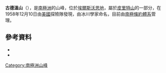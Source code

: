 {{coord|81|16|S|85|33|W|source:GNIS|display=title}}

'''古德溫山'''（{{lang-en|Mount Goodwin}}），是[[南極洲|南極洲]]的山峰，位於[[埃爾斯沃思地|埃爾斯沃思地]]，屬於[[皮里特山|皮里特山]]的一部分，在1958年12月10日由[[美國|美國]]探險隊發現，由冰川學家命名，目前由[[南極條約體系|南極條約體系]]管理。

==參考資料==
*{{cite gnis | type = antarid | id = 5833| name = Goodwin, Mount | accessdate = 2012-04-30}}
*{{usgs-gazetteer|id=5833|name=Goodwin, Mount}}

{{DEFAULTSORT:Mount Goodwin}}
[[Category:南極洲山峰|Category:南極洲山峰]]


{{EllsworthLand-geo-stub}}